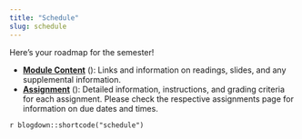 ```yaml
---
title: "Schedule"
slug: schedule
---
```


Here's your roadmap for the semester!

- [**Module Content**](/content/) (<i class="fas fa-book-reader"></i>): Links and information on readings, slides, and any supplemental information.
- [**Assignment**](/assignment/) (<i class="fas fa-pencil-ruler"></i>): Detailed information, instructions, and grading criteria for each assignment. Please check the respective assignments page for information on due dates and times.


`r blogdown::shortcode("schedule")`
